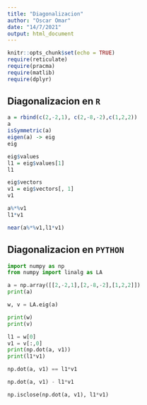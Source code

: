 ```yaml
---
title: "Diagonalizacion"
author: "Oscar Omar"
date: "14/7/2021"
output: html_document
---
```


```r
knitr::opts_chunk$set(echo = TRUE)
require(reticulate)
require(pracma)
require(matlib)
require(dplyr)
```

## Diagonalizacion en `R`
```r
a = rbind(c(2,-2,1), c(2,-8,-2),c(1,2,2))
a
isSymmetric(a)
eigen(a) -> eig
eig

eig$values
l1 = eig$values[1]
l1

eig$vectors
v1 = eig$vectors[, 1]
v1

a%*%v1
l1*v1

near(a%*%v1,l1*v1)
```

## Diagonalizacion en `PYTHON`
```python
import numpy as np
from numpy import linalg as LA

a = np.array([[2,-2,1],[2,-8,-2],[1,2,2]])
print(a)

w, v = LA.eig(a)

print(w)
print(v)

l1 = w[0]
v1 = v[:,0]
print(np.dot(a, v1))
print(l1*v1)

np.dot(a, v1) == l1*v1

np.dot(a, v1) - l1*v1

np.isclose(np.dot(a, v1), l1*v1)


```


